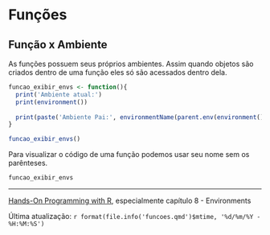 # Funções

## Função x Ambiente

As funções possuem seus próprios ambientes. Assim quando objetos são criados dentro de uma função eles só são acessados dentro dela. 

```r
funcao_exibir_envs <- function(){
  print('Ambiente atual:') 
  print(environment())
  
  print(paste('Ambiente Pai:', environmentName(parent.env(environment()))))
}

funcao_exibir_envs()
```

Para visualizar o código de uma função podemos usar seu nome sem os parênteses.

```r
funcao_exibir_envs  

```

---------------------
[Hands-On Programming with R](https://rstudio-education.github.io/hopr/), 
especialmente capítulo 8 - Environments

Última atualização: `r format(file.info('funcoes.qmd')$mtime, '%d/%m/%Y - %H:%M:%S')`
